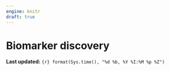 ```yaml
---
engine: knitr
draft: true
---
```

# Biomarker discovery {#sec-week8}
**Last updated:** `{r} format(Sys.time(), "%d %b, %Y %I:%M %p %Z")`

